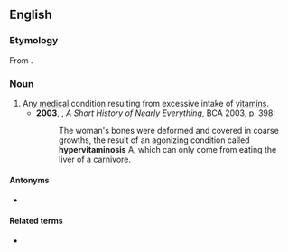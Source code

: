 ==English==
{{wikipedia}}

===Etymology===
From {{confix|hyper|vitamin|osis|lang=en}}.

===Noun===
{{en-noun|hypervitaminoses}}

# Any [[medical]] condition resulting from excessive intake of [[vitamin]]s.
#* '''2003''', {{w|Bill Bryson}}, ''A Short History of Nearly Everything'', BCA 2003, p. 398:
#*: The woman's bones were deformed and covered in coarse growths, the result of an agonizing condition called '''hypervitaminosis''' A, which can only come from eating the liver of a carnivore.

====Antonyms====
* {{l|en|hypovitaminosis}}

====Related terms====
* {{l|en|hypervitaminotic}}